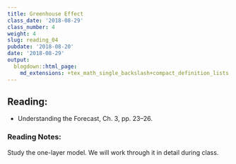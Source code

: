 ```yaml
---
title: Greenhouse Effect
class_date: '2018-08-29'
class_number: 4
weight: 4
slug: reading_04
pubdate: '2018-08-20'
date: '2018-08-29'
output:
  blogdown::html_page:
    md_extensions: +tex_math_single_backslash+compact_definition_lists
---
```

## Reading:

* Understanding the Forecast, Ch. 3, pp. 23--26.

### Reading Notes:

Study the one-layer model. We will work through it in detail during class.
